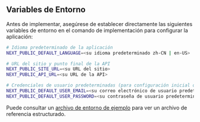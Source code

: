 ## Variables de Entorno

Antes de implementar, asegúrese de establecer directamente las siguientes variables de entorno en el comando de implementación para configurar la aplicación:

```bash
# Idioma predeterminado de la aplicación
NEXT_PUBLIC_DEFAULT_LANGUAGE=<su idioma predeterminado zh-CN | en-US>

# URL del sitio y punto final de la API
NEXT_PUBLIC_SITE_URL=<su URL del sitio>
NEXT_PUBLIC_API_URL=<su URL de la API>

# Credenciales de usuario predeterminadas (para configuración inicial o propósitos de prueba)
NEXT_PUBLIC_DEFAULT_USER_EMAIL=<su correo electrónico de usuario predeterminado>
NEXT_PUBLIC_DEFAULT_USER_PASSWORD=<su contraseña de usuario predeterminada>
```

Puede consultar un [archivo de entorno de ejemplo](https://github.com/perfect-panel/ppanel-web/blob/main/apps/user/.env.template) para ver un archivo de referencia estructurado.


<Giscus />
